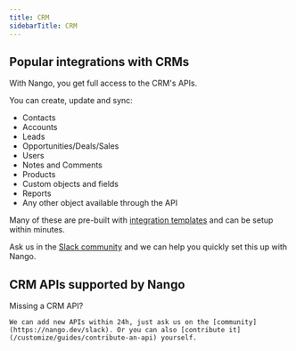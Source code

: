 ```yaml
---
title: CRM
sidebarTitle: CRM
---
```


## Popular integrations with CRMs

With Nango, you get full access to the CRM's APIs.

You can create, update and sync:

- Contacts
- Accounts
- Leads
- Opportunities/Deals/Sales
- Users
- Notes and Comments
- Products
- Custom objects and fields
- Reports
- Any other object available through the API

Many of these are pre-built with [integration templates](/understand/concepts/templates) and can be setup within minutes.

Ask us in the [Slack community](https://nango.dev/slack) and we can help you quickly set this up with Nango.

## CRM APIs supported by Nango

<CardGroup cols={4}>
    <Card title="Attio" href="/integrations/all/attio" color="#68a063" />
    <Card title="Blackbaud" href="/integrations/all/blackbaud" color="#68a063" />
    <Card title="Close" href="/integrations/all/close" color="#68a063" />
    <Card title="Exact Online" href="/integrations/all/exact-online" color="#68a063" />
    <Card title="Gong" href="/integrations/all/gong" color="#68a063" />
    <Card title="Hubspot" href="/integrations/all/hubspot" color="#68a063" />
    <Card title="Intercom" href="/integrations/all/intercom" color="#68a063" />
    <Card title="Keap" href="/integrations/all/keap" color="#68a063" />
    <Card title="Pipedrive" href="/integrations/all/pipedrive" color="#68a063" />
    <Card title="Salesforce" href="/integrations/all/salesforce" color="#68a063" />
    <Card title="Salesloft" href="/integrations/all/salesloft" color="#68a063" />
    <Card title="Zoho CRM" href="/integrations/all/zoho-crm" color="#68a063" />
</CardGroup>

<Tip>
    Missing a CRM API?

    We can add new APIs within 24h, just ask us on the [community](https://nango.dev/slack). Or you can also [contribute it](/customize/guides/contribute-an-api) yourself.
</Tip>
